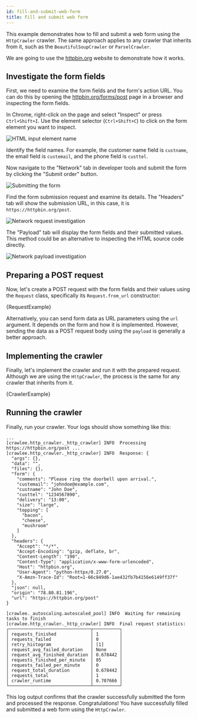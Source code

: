 ```yaml
---
id: fill-and-submit-web-form
title: Fill and submit web form
---
```




This example demonstrates how to fill and submit a web form using the <ApiLink to="class/HttpCrawler">`HttpCrawler`</ApiLink> crawler. The same approach applies to any crawler that inherits from it, such as the <ApiLink to="class/BeautifulSoupCrawler">`BeautifulSoupCrawler`</ApiLink> or <ApiLink to="class/ParselCrawler">`ParselCrawler`</ApiLink>.

We are going to use the [httpbin.org](https://httpbin.org) website to demonstrate how it works.

## Investigate the form fields

First, we need to examine the form fields and the form's action URL. You can do this by opening the [httpbin.org/forms/post](https://httpbin.org/forms/post) page in a browser and inspecting the form fields.

In Chrome, right-click on the page and select "Inspect" or press `Ctrl+Shift+I`.
Use the element selector (`Ctrl+Shift+C`) to click on the form element you want to inspect.

![HTML input element name](/img/fill-and-submit-web-form/00.jpg 'HTML input element name.')

Identify the field names. For example, the customer name field is `custname`, the email field is `custemail`, and the phone field is `custtel`.

Now navigate to the "Network" tab in developer tools and submit the form by clicking the "Submit order" button.

![Submitting the form](/img/fill-and-submit-web-form/01.jpg 'Submitting the form.')

Find the form submission request and examine its details. The "Headers" tab will show the submission URL, in this case, it is `https://httpbin.org/post`.

![Network request investigation](/img/fill-and-submit-web-form/02.jpg 'Network request investigation.')

The "Payload" tab will display the form fields and their submitted values. This method could be an alternative to inspecting the HTML source code directly.

![Network payload investigation](/img/fill-and-submit-web-form/03.jpg 'Network payload investigation.')

## Preparing a POST request

Now, let's create a POST request with the form fields and their values using the <ApiLink to="class/Request">`Request`</ApiLink> class, specifically its <ApiLink to="class/Request#from_url">`Request.from_url`</ApiLink> constructor:

<CodeBlock className="language-python">
    {RequestExample}
</CodeBlock>

Alternatively, you can send form data as URL parameters using the `url` argument. It depends on the form and how it is implemented. However, sending the data as a POST request body using the `payload` is generally a better approach.

## Implementing the crawler

Finally, let's implement the crawler and run it with the prepared request. Although we are using the <ApiLink to="class/HttpCrawler">`HttpCrawler`</ApiLink>, the process is the same for any crawler that inherits from it.

<CodeBlock className="language-python">
    {CrawlerExample}
</CodeBlock>

## Running the crawler

Finally, run your crawler. Your logs should show something like this:

```plaintext
...
[crawlee.http_crawler._http_crawler] INFO  Processing https://httpbin.org/post ...
[crawlee.http_crawler._http_crawler] INFO  Response: {
  "args": {},
  "data": "",
  "files": {},
  "form": {
    "comments": "Please ring the doorbell upon arrival.",
    "custemail": "johndoe@example.com",
    "custname": "John Doe",
    "custtel": "1234567890",
    "delivery": "13:00",
    "size": "large",
    "topping": [
      "bacon",
      "cheese",
      "mushroom"
    ]
  },
  "headers": {
    "Accept": "*/*",
    "Accept-Encoding": "gzip, deflate, br",
    "Content-Length": "190",
    "Content-Type": "application/x-www-form-urlencoded",
    "Host": "httpbin.org",
    "User-Agent": "python-httpx/0.27.0",
    "X-Amzn-Trace-Id": "Root=1-66c849d6-1ae432fb7b4156e6149ff37f"
  },
  "json": null,
  "origin": "78.80.81.196",
  "url": "https://httpbin.org/post"
}

[crawlee._autoscaling.autoscaled_pool] INFO  Waiting for remaining tasks to finish
[crawlee.http_crawler._http_crawler] INFO  Final request statistics:
┌───────────────────────────────┬──────────┐
│ requests_finished             │ 1        │
│ requests_failed               │ 0        │
│ retry_histogram               │ [1]      │
│ request_avg_failed_duration   │ None     │
│ request_avg_finished_duration │ 0.678442 │
│ requests_finished_per_minute  │ 85       │
│ requests_failed_per_minute    │ 0        │
│ request_total_duration        │ 0.678442 │
│ requests_total                │ 1        │
│ crawler_runtime               │ 0.707666 │
└───────────────────────────────┴──────────┘
```

This log output confirms that the crawler successfully submitted the form and processed the response. Congratulations! You have successfully filled and submitted a web form using the <ApiLink to="class/HttpCrawler">`HttpCrawler`</ApiLink>.
